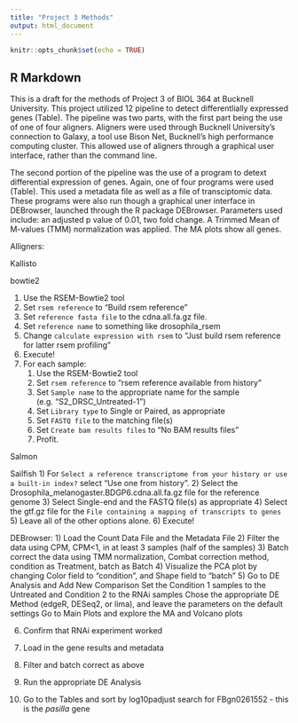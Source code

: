 ```yaml
---
title: "Project 3 Methods"
output: html_document
---
```


```r
knitr::opts_chunk$set(echo = TRUE)
```

## R Markdown

This is a draft for the methods of Project 3 of BIOL 364 at Bucknell University. 
This project utilized 12 pipeline to detect differentlially expressed genes (Table). The pipeline was two parts, with the first part being the use of one of four aligners. Aligners were used through Bucknell University's connection to Galaxy, a tool use Bison Net, Bucknell's high performance computing cluster. This allowed use of aligners through a graphical user interface, rather than the command line. 

The second portion of the pipeline was the use of a program to detext differential expression of genes. Again, one of four programs were used (Table). This used a metadata file as well as a file of transciptomic data. These programs were also run though a graphical uner interface in DEBrowser, launched through the R package DEBrowser. Parameters used include: an adjusted p value of 0.01, two fold change. A Trimmed Mean of M-values (TMM) normalization was applied. The MA plots show all genes. 

Alligners:

  Kallisto

  bowtie2
  
  1) Use the RSEM-Bowtie2 tool
  2) Set `rsem reference` to "Build rsem reference"
  3) Set `reference fasta file` to the cdna.all.fa.gz file.
  4) Set `reference name` to something like drosophila_rsem
  5) Change `calculate expression with rsem` to "Just build rsem reference for latter rsem profiling"
  6) Execute!
  7) For each sample:
      1) Use the RSEM-Bowtie2 tool
      2) Set `rsem reference` to "rsem reference available from history"
      3) Set `Sample name` to the appropriate name for the sample (e.g. "S2_DRSC_Untreated-1")
      4) Set `Library type` to Single or Paired, as appropriate
      5) Set `FASTQ file` to the matching file(s)
      6) Set `Create bam results files` to "No BAM results files"
      7) Profit.

  Salmon

  Sailfish
    1) For `Select a reference transcriptome from your history or use a built-in index?` select "Use one from history".
    2) Select the Drosophila_melanogaster.BDGP6.cdna.all.fa.gz file for the reference genome
    3) Select Single-end and the FASTQ file(s) as appropriate
    4) Select the gtf.gz file for the `File containing a mapping of transcripts to genes`
    5) Leave all of the other options alone.
    6) Execute!


  
DEBrowser:
1) Load the Count Data File and the Metadata File
2) Filter the data using CPM, CPM<1, in at least 3 samples (half of the samples)
3) Batch correct the data using TMM normalization, Combat correction method, condition as Treatment, batch as Batch
4) Visualize the PCA plot by changing Color field to "condition", and Shape field to "batch"
5) Go to DE Analysis and Add New Comparison
   Set the Condition 1 samples to the Untreated and Condition 2 to the RNAi samples
   Chose the appropriate DE Method (edgeR, DESeq2, or lima), and leave the parameters on the default settings
   Go to Main Plots and explore the MA and Volcano plots

6) Confirm that RNAi experiment worked 

1) Load in the gene results and metadata
2) Filter and batch correct as above
3) Run the appropriate DE Analysis 
4) Go to the Tables and sort by log10padjust search for FBgn0261552 - this is the *pasilla* gene
  
  

